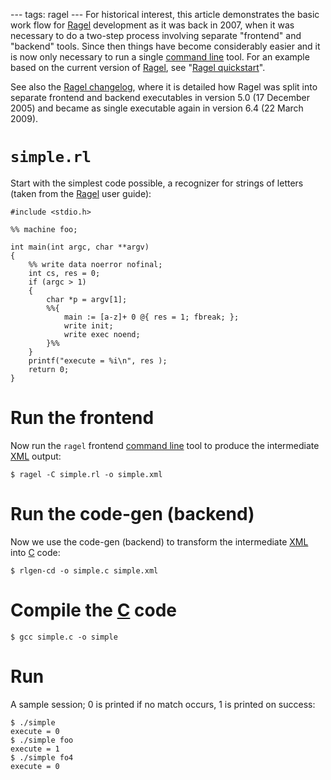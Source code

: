 ---
tags: ragel
---
For historical interest, this article demonstrates the basic work flow for [[Ragel]] development as it was back in 2007, when it was necessary to do a two-step process involving separate "frontend" and "backend" tools. Since then things have become considerably easier and it is now only necessary to run a single [[command line]] tool. For an example based on the current version of [[Ragel]], see "[[Ragel quickstart]]".

See also the [http://www.complang.org/ragel/ChangeLog Ragel changelog], where it is detailed how Ragel was split into separate frontend and backend executables in version 5.0 (17 December 2005) and became as single executable again in version 6.4 (22 March 2009).

= <tt>simple.rl</tt> =

Start with the simplest code possible, a recognizer for strings of letters (taken from the [[Ragel]] user guide):

<pre>#include <stdio.h>
 
%% machine foo; 

int main(int argc, char **argv) 
{ 
    %% write data noerror nofinal; 
    int cs, res = 0; 
    if (argc > 1)
    {
        char *p = argv[1]; 
        %%{ 
            main := [a-z]+ 0 @{ res = 1; fbreak; };
            write init; 
            write exec noend; 
        }%% 
    } 
    printf("execute = %i\n", res ); 
    return 0; 
}</pre>

= Run the frontend =

Now run the <tt>ragel</tt> frontend [[command line]] tool to produce the intermediate [[XML]] output:

<pre lang="shell">$ ragel -C simple.rl -o simple.xml</pre>

= Run the code-gen (backend) =

Now we use the code-gen (backend) to transform the intermediate [[XML]] into [[C]] code:

<pre lang="shell">$ rlgen-cd -o simple.c simple.xml</pre>

= Compile the [[C]] code =

<pre lang="shell">$ gcc simple.c -o simple</pre>

= Run =

A sample session; 0 is printed if no match occurs, 1 is printed on success:

<pre lang="shell">$ ./simple 
execute = 0
$ ./simple foo
execute = 1
$ ./simple fo4
execute = 0</pre>
